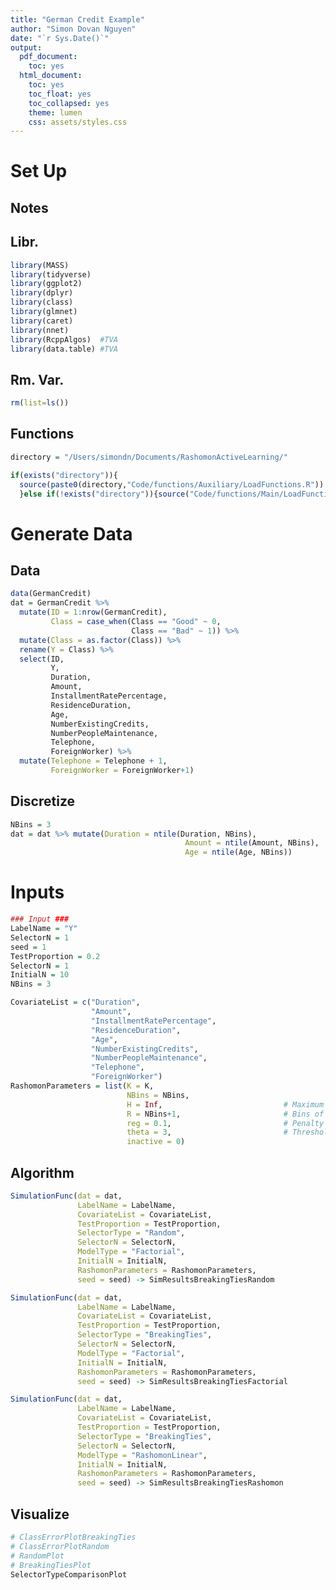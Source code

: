 ```yaml
---
title: "German Credit Example"
author: "Simon Dovan Nguyen"
date: "`r Sys.Date()`"
output:
  pdf_document:
    toc: yes
  html_document:
    toc: yes
    toc_float: yes
    toc_collapsed: yes
    theme: lumen
    css: assets/styles.css
---
```


# Set Up

## Notes

## Libr.

```r
library(MASS)
library(tidyverse)
library(ggplot2)
library(dplyr)
library(class)
library(glmnet)
library(caret)
library(nnet)
library(RcppAlgos)  #TVA
library(data.table) #TVA
```

## Rm. Var.

```r
rm(list=ls())
```

## Functions

```r
directory = "/Users/simondn/Documents/RashomonActiveLearning/"

if(exists("directory")){
  source(paste0(directory,"Code/functions/Auxiliary/LoadFunctions.R"))
  }else if(!exists("directory")){source("Code/functions/Main/LoadFunctions.R")}

```

# Generate Data

## Data
```r
data(GermanCredit)
dat = GermanCredit %>% 
  mutate(ID = 1:nrow(GermanCredit),
         Class = case_when(Class == "Good" ~ 0,
                           Class == "Bad" ~ 1)) %>%
  mutate(Class = as.factor(Class)) %>%
  rename(Y = Class) %>%
  select(ID,
         Y,
         Duration,
         Amount,
         InstallmentRatePercentage,
         ResidenceDuration,
         Age,
         NumberExistingCredits,
         NumberPeopleMaintenance,
         Telephone,
         ForeignWorker) %>%
  mutate(Telephone = Telephone + 1,
         ForeignWorker = ForeignWorker+1)
```


## Discretize
```r
NBins = 3
dat = dat %>% mutate(Duration = ntile(Duration, NBins),
                                       Amount = ntile(Amount, NBins),
                                       Age = ntile(Age, NBins))
```


# Inputs
```r
### Input ###
LabelName = "Y"
SelectorN = 1
seed = 1
TestProportion = 0.2
SelectorN = 1
InitialN = 10
NBins = 3

CovariateList = c("Duration",
                  "Amount",
                  "InstallmentRatePercentage",
                  "ResidenceDuration",
                  "Age",
                  "NumberExistingCredits",
                  "NumberPeopleMaintenance",
                  "Telephone",
                  "ForeignWorker")
RashomonParameters = list(K = K, 
                          NBins = NBins,
                          H = Inf,                           # Maximum number of pools/splits
                          R = NBins+1,                       # Bins of each arm (assume 0 exists)
                          reg = 0.1,                         # Penalty on the splits
                          theta = 3,                         # Threshold; determine relative to best model
                          inactive = 0)
```

## Algorithm
```r
SimulationFunc(dat = dat,
               LabelName = LabelName,
               CovariateList = CovariateList,
               TestProportion = TestProportion,
               SelectorType = "Random",
               SelectorN = SelectorN,
               ModelType = "Factorial",
               InitialN = InitialN,
               RashomonParameters = RashomonParameters,
               seed = seed) -> SimResultsBreakingTiesRandom
```

```r
SimulationFunc(dat = dat,
               LabelName = LabelName,
               CovariateList = CovariateList,
               TestProportion = TestProportion,
               SelectorType = "BreakingTies",
               SelectorN = SelectorN,
               ModelType = "Factorial",
               InitialN = InitialN,
               RashomonParameters = RashomonParameters,
               seed = seed) -> SimResultsBreakingTiesFactorial
```

```r
SimulationFunc(dat = dat,
               LabelName = LabelName,
               CovariateList = CovariateList,
               TestProportion = TestProportion,
               SelectorType = "BreakingTies",
               SelectorN = SelectorN,
               ModelType = "RashomonLinear",
               InitialN = InitialN,
               RashomonParameters = RashomonParameters,
               seed = seed) -> SimResultsBreakingTiesRashomon

```

## Visualize



```r
# ClassErrorPlotBreakingTies
# ClassErrorPlotRandom
# RandomPlot
# BreakingTiesPlot
SelectorTypeComparisonPlot
```

